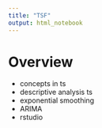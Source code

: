 ```yaml
---
title: "TSF"
output: html_notebook
---
```


# Overview
- concepts in ts
- descriptive analysis ts
- exponential smoothing
- ARIMA
- rstudio
